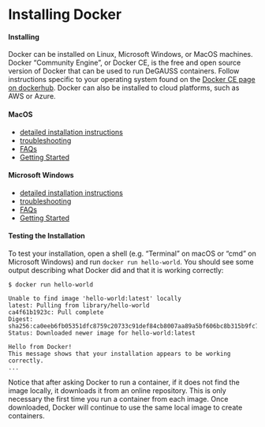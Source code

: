 # Installing Docker

#### Installing

Docker can be installed on Linux, Microsoft Windows, or MacOS machines.  Docker "Community Engine", or Docker CE, is the free and open source version of Docker that can be used to run DeGAUSS containers. Follow instructions specific to your operating system found on the [Docker CE page on dockerhub](https://hub.docker.com/search/?type=edition&offering=community). Docker can also be installed to cloud platforms, such as AWS or Azure.

#### MacOS

- [detailed installation instructions](https://docs.docker.com/docker-for-mac/install/)
- [troubleshooting](https://docs.docker.com/docker-for-mac/troubleshoot/)
- [FAQs](https://docs.docker.com/docker-for-mac/faqs/)
- [Getting Started](https://docs.docker.com/docker-for-mac/)

#### Microsoft Windows

- [detailed installation instructions](https://docs.docker.com/docker-for-windows/install/)
- [troubleshooting](https://docs.docker.com/docker-for-windows/troubleshoot/)
- [FAQs](https://docs.docker.com/docker-for-windows/faqs/)
- [Getting Started](https://docs.docker.com/docker-for-windows/)

#### Testing the Installation

To test your installation, open a shell (e.g. "Terminal" on macOS or "cmd" on Microsoft Windows) and run `docker run hello-world`. You should see some output describing what Docker did and that it is working correctly:

```
$ docker run hello-world

Unable to find image 'hello-world:latest' locally
latest: Pulling from library/hello-world
ca4f61b1923c: Pull complete
Digest: sha256:ca0eeb6fb05351dfc8759c20733c91def84cb8007aa89a5bf606bc8b315b9fc7
Status: Downloaded newer image for hello-world:latest

Hello from Docker!
This message shows that your installation appears to be working correctly.
...
```

Notice that after asking Docker to run a container, if it does not find the image locally, it downloads it from an online repository. This is only necessary the first time you run a container from each image.  Once downloaded, Docker will continue to use the same local image to create containers. 

